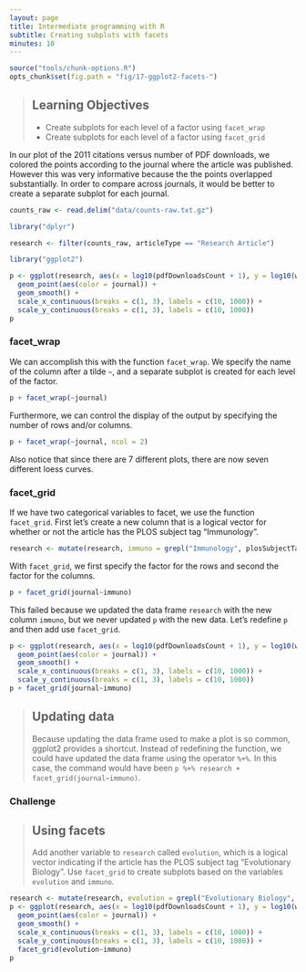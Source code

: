 ```yaml
---
layout: page
title: Intermediate programming with R
subtitle: Creating subplots with facets
minutes: 10
---
```


```r
source("tools/chunk-options.R")
opts_chunk$set(fig.path = "fig/17-ggplot2-facets-")
```

> ## Learning Objectives {.objectives}
> *  Create subplots for each level of a factor using `facet_wrap`
> *  Create subplots for each level of a factor using `facet_grid`

In our plot of the 2011 citations versus number of PDF downloads, we colored the points according to the journal where the article was published.
However this was very informative because the the points overlapped substantially.
In order to compare across journals, it would be better to create a separate subplot for each journal.

```r
counts_raw <- read.delim("data/counts-raw.txt.gz")
```

```r
library("dplyr")
```

```r
research <- filter(counts_raw, articleType == "Research Article")
```

```r
library("ggplot2")
```

```r
p <- ggplot(research, aes(x = log10(pdfDownloadsCount + 1), y = log10(wosCountThru2011 + 1))) +
  geom_point(aes(color = journal)) +
  geom_smooth() +
  scale_x_continuous(breaks = c(1, 3), labels = c(10, 1000)) +
  scale_y_continuous(breaks = c(1, 3), labels = c(10, 1000))
p
```

### facet_wrap

We can accomplish this with the function `facet_wrap`.
We specify the name of the column after a tilde `~`, and a separate subplot is created for each level of the factor.

```r
p + facet_wrap(~journal)
```

Furthermore, we can control the display of the output by specifying the number of rows and/or columns.

```r
p + facet_wrap(~journal, ncol = 2)
```

Also notice that since there are 7 different plots, there are now seven different loess curves.

### facet_grid

If we have two categorical variables to facet, we use the function `facet_grid`.
First let's create a new column that is a logical vector for whether or not the article has the PLOS subject tag "Immunology".

```r
research <- mutate(research, immuno = grepl("Immunology", plosSubjectTags))
```

With `facet_grid`, we first specify the factor for the rows and second the factor for the columns.

```r
p + facet_grid(journal~immuno)
```

This failed because we updated the data frame `research` with the new column `immuno`, but we never updated `p` with the new data.
Let's redefine `p` and then add use `facet_grid`.

```r
p <- ggplot(research, aes(x = log10(pdfDownloadsCount + 1), y = log10(wosCountThru2011 + 1))) +
  geom_point(aes(color = journal)) +
  geom_smooth() +
  scale_x_continuous(breaks = c(1, 3), labels = c(10, 1000)) +
  scale_y_continuous(breaks = c(1, 3), labels = c(10, 1000))
p + facet_grid(journal~immuno)
```

> ## Updating data {.callout}
>
> Because updating the data frame used to make a plot is so common, ggplot2 provides a shortcut.
> Instead of redefining the function, we could have updated the data frame using the operator `%+%`.
> In this case, the command would have been `p %+% research + facet_grid(journal~immuno)`.

### Challenge

> ## Using facets {.challenge}
>
> Add another variable to `research` called `evolution`, which is a logical vector indicating if the article has the PLOS subject tag "Evolutionary Biology".
> Use `facet_grid` to create subplots based on the variables `evolution` and `immuno`.

```r
research <- mutate(research, evolution = grepl("Evolutionary Biology", plosSubjectTags))
p <- ggplot(research, aes(x = log10(pdfDownloadsCount + 1), y = log10(wosCountThru2011 + 1))) +
  geom_point(aes(color = journal)) +
  geom_smooth() +
  scale_x_continuous(breaks = c(1, 3), labels = c(10, 1000)) +
  scale_y_continuous(breaks = c(1, 3), labels = c(10, 1000)) +
  facet_grid(evolution~immuno)
p
```
